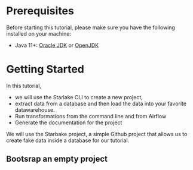 # Prerequisites

Before starting this tutorial, please make sure you have the following installed on your machine:

- Java 11+: [Oracle JDK](https://www.oracle.com/java/technologies/javase-jdk11-downloads.html) or [OpenJDK](https://adoptopenjdk.net/)


# Getting Started

In this tutorial,
- we will use the Starlake CLI to create a new project,
- extract data from a database and then load the data into your favorite datawarehouse.
- Run transformations from the command line and from Airflow
- Generate the documentation for the project

We will use the Starbake project, a simple Github project that allows us to create fake data inside a database for our tutorial.

## Bootsrap an empty project


